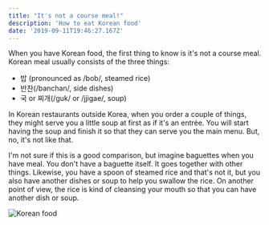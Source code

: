 ```yaml
---
title: "It's not a course meal!"
description: 'How to eat Korean food'
date: '2019-09-11T19:46:27.167Z'
---
```


When you have Korean food, the first thing to know is it's not a course meal. Korean meal usually consists of the three things:

- 밥 (pronounced as /bob/, steamed rice)
- 반찬(/banchan/, side dishes)
- 국 or 찌개(/guk/ or /jjigae/, soup)

In Korean restaurants outside Korea, when you order a couple of things, they might serve you a little soup at first as if it's an entrée. You will start having the soup and finish it so that they can serve you the main menu. But, no, it's not like that.

I'm not sure if this is a good comparison, but imagine baguettes when you have meal. You don't have a baguette itself. It goes together with other things. Likewise, you have a spoon of steamed rice and that's not it, but you also have another dishes or soup to help you swallow the rice. On another point of view, the rice is kind of cleansing your mouth so that you can have another dish or soup.

![Korean food](./IMG_2087.JPG)
